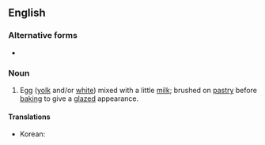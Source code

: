 {{also|eggwash}}
==English==

===Alternative forms===
* {{l|en|eggwash}}

===Noun===
{{en-noun|~}}

# {{lb|en|cooking}} Egg ([[yolk]] and/or [[white]]) mixed with a little [[milk]]; brushed on [[pastry]] before [[baking]] to give a [[glazed]] appearance.

====Translations====
{{trans-top|beaten egg and water}}
* Korean: {{t|ko|달걀물}}
{{trans-mid}}
{{trans-bottom}}